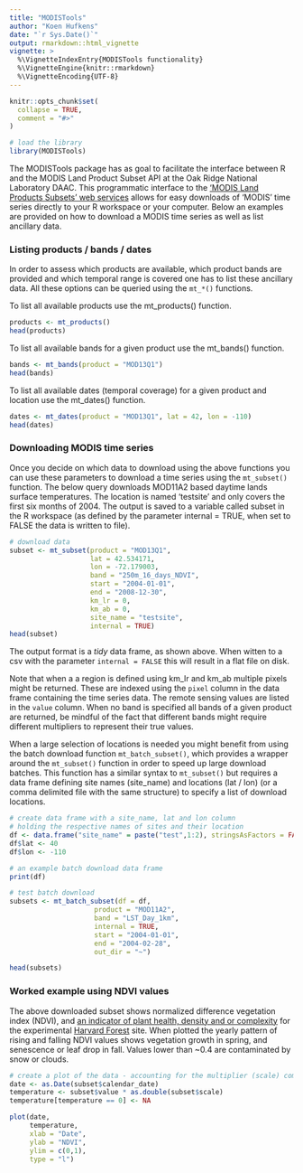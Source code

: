 ```yaml
---
title: "MODISTools"
author: "Koen Hufkens"
date: "`r Sys.Date()`"
output: rmarkdown::html_vignette
vignette: >
  %\VignetteIndexEntry{MODISTools functionality}
  %\VignetteEngine{knitr::rmarkdown}
  %\VignetteEncoding{UTF-8}
---
```


```r
knitr::opts_chunk$set(
  collapse = TRUE,
  comment = "#>"
)

# load the library
library(MODISTools)

```

The MODISTools package has as goal to facilitate the interface between R and the MODIS Land Product Subset API at the Oak Ridge National Laboratory DAAC. This programmatic interface to the ['MODIS Land Products Subsets' web services](https://modis.ornl.gov/data/modis_webservice.html) allows for easy downloads of 'MODIS' time series directly to your R workspace or your computer. Below an examples are provided on how to download a MODIS time series as well as list ancillary data.

### Listing products / bands / dates

In order to assess which products are available, which product bands are provided and which temporal range is covered one has to list these ancillary data. All these options can be queried using the `mt_*()` functions.

To list all available products use the mt_products() function.

```r
products <- mt_products()
head(products)
```

To list all available bands for a given product use the mt_bands() function.

```r
bands <- mt_bands(product = "MOD13Q1")
head(bands)
```

To list all available dates (temporal coverage) for a given product and location use the mt_dates() function.

```r
dates <- mt_dates(product = "MOD13Q1", lat = 42, lon = -110)
head(dates)
```

### Downloading MODIS time series

Once you decide on which data to download using the above functions you can use these parameters to download a time series using the `mt_subset()` function. The below query downloads MOD11A2 based daytime lands surface temperatures. The location is named 'testsite' and only covers the first six months of 2004. The output is saved to a variable called subset in the R workspace (as defined by the parameter internal = TRUE, when set to FALSE the data is written to file).

```r
# download data
subset <- mt_subset(product = "MOD13Q1",
                    lat = 42.534171,
                    lon = -72.179003,
                    band = "250m_16_days_NDVI",
                    start = "2004-01-01",
                    end = "2008-12-30",
                    km_lr = 0,
                    km_ab = 0,
                    site_name = "testsite",
                    internal = TRUE)
head(subset)

```

The output format is a *tidy* data frame, as shown above. When witten to a csv with the parameter `internal = FALSE` this will result in a flat file on disk.

Note that when a a region is defined using km_lr and km_ab multiple pixels might be returned. These are indexed using the `pixel` column in the data frame containing the time series data. The remote sensing values are listed in the `value` column. When no band is specified all bands of a given product are returned, be mindful of the fact that different bands might require different multipliers to represent their true values. 

When a large selection of locations is needed you might benefit from using the batch download function `mt_batch_subset()`, which provides a wrapper around the `mt_subset()` function in order to speed up large download batches. This function has a similar syntax to `mt_subset()` but requires a data frame defining site names (site_name) and locations (lat / lon) (or a comma delimited file with the same structure) to specify a list of download locations.

```r
# create data frame with a site_name, lat and lon column
# holding the respective names of sites and their location
df <- data.frame("site_name" = paste("test",1:2), stringsAsFactors = FALSE)
df$lat <- 40
df$lon <- -110

# an example batch download data frame
print(df)

# test batch download
subsets <- mt_batch_subset(df = df,
                     product = "MOD11A2",
                     band = "LST_Day_1km",
                     internal = TRUE,
                     start = "2004-01-01",
                     end = "2004-02-28",
                     out_dir = "~")

head(subsets)
```


### Worked example using NDVI values

The above downloaded subset shows normalized difference vegetation index (NDVI), and [an indicator of plant health, density and or complexity](https://earthobservatory.nasa.gov/Features/MeasuringVegetation/measuring_vegetation_2.php) for the experimental [Harvard Forest](https://harvardforest.fas.harvard.edu/) site. When plotted the yearly pattern of rising and falling NDVI values shows vegetation growth in spring, and senescence or leaf drop in fall. Values lower than ~0.4 are contaminated by snow or clouds.

```r
# create a plot of the data - accounting for the multiplier (scale) component
date <- as.Date(subset$calendar_date)
temperature <- subset$value * as.double(subset$scale)
temperature[temperature == 0] <- NA

plot(date,
     temperature,
     xlab = "Date",
     ylab = "NDVI",
     ylim = c(0,1),
     type = "l")
```
